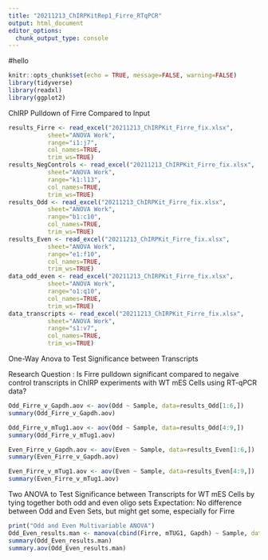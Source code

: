 ```yaml
---
title: "20211213_ChIRPKitRep1_Firre_RTqPCR"
output: html_document
editor_options: 
  chunk_output_type: console
---
```

#hello

```r
knitr::opts_chunk$set(echo = TRUE, message=FALSE, warning=FALSE)
library(tidyverse)
library(readxl)
library(ggplot2)
```

ChIRP Pulldown of Firre Compared to Input

```r
results_Firre <- read_excel("20211213_ChIRPKit_Firre_fix.xlsx",
           sheet="ANOVA Work",
           range="i1:j7",
           col_names=TRUE,
           trim_ws=TRUE)
results_NegControls <- read_excel("20211213_ChIRPKit_Firre_fix.xlsx",
           sheet="ANOVA Work",
           range="k1:l13",
           col_names=TRUE,
           trim_ws=TRUE)
results_Odd <- read_excel("20211213_ChIRPKit_Firre_fix.xlsx",
           sheet="ANOVA Work",
           range="b1:c10",
           col_names=TRUE,
           trim_ws=TRUE)
results_Even <- read_excel("20211213_ChIRPKit_Firre_fix.xlsx",
           sheet="ANOVA Work",
           range="e1:f10",
           col_names=TRUE,
           trim_ws=TRUE)
data_odd_even <- read_excel("20211213_ChIRPKit_Firre_fix.xlsx",
           sheet="ANOVA Work",
           range="o1:q10",
           col_names=TRUE,
           trim_ws=TRUE)
data_transcripts <- read_excel("20211213_ChIRPKit_Firre_fix.xlsx",
           sheet="ANOVA Work",
           range="s1:v7",
           col_names=TRUE,
           trim_ws=TRUE)
```
One-Way Anova to Test Significance between Transcripts

Research Question : Is Firre pulldown significant compared to negaive control transcripts in ChIRP experiments with WT mES Cells using RT-qPCR data? 

```r
Odd_Firre_v_Gapdh.aov <- aov(Odd ~ Sample, data=results_Odd[1:6,])
summary(Odd_Firre_v_Gapdh.aov)

Odd_Firre_v_mTug1.aov <- aov(Odd ~ Sample, data=results_Odd[4:9,])
summary(Odd_Firre_v_mTug1.aov)

Even_Firre_v_Gapdh.aov <- aov(Even ~ Sample, data=results_Even[1:6,])
summary(Even_Firre_v_Gapdh.aov)

Even_Firre_v_mTug1.aov <- aov(Even ~ Sample, data=results_Even[4:9,])
summary(Even_Firre_v_mTug1.aov)
```

Two ANOVA to Test Significance between Transcripts for WT mES Cells by tying together both odd and even oligo sets
Expectation: No difference between Odd and Even Sets, but might get some, especially for Firre

```r
print("Odd and Even Multivariable ANOVA")
Odd_Even_results.man <- manova(cbind(Firre, mTUG1, Gapdh) ~ Sample, data = data_transcripts)
summary(Odd_Even_results.man)
summary.aov(Odd_Even_results.man)
```


